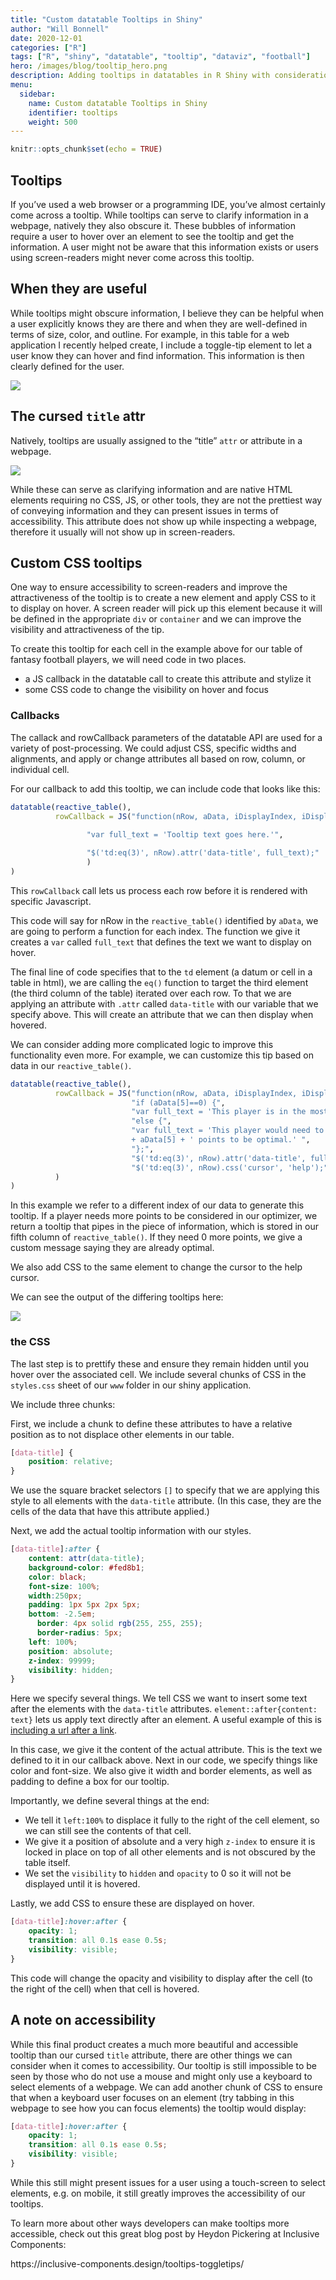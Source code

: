 ```yaml
---
title: "Custom datatable Tooltips in Shiny"
author: "Will Bonnell"
date: 2020-12-01
categories: ["R"]
tags: ["R", "shiny", "datatable", "tooltip", "dataviz", "football"]
hero: /images/blog/tooltip_hero.png
description: Adding tooltips in datatables in R Shiny with consideration to accessibility
menu:
  sidebar:
    name: Custom datatable Tooltips in Shiny
    identifier: tooltips
    weight: 500
---
```


```r
knitr::opts_chunk$set(echo = TRUE)
```

## Tooltips

If you've used a web browser or a programming IDE, you've almost certainly come across a tooltip. While tooltips can serve to clarify information in a webpage, natively they also obscure it. These bubbles of information require a user to hover over an element to see the tooltip and get the information. A user might not be aware that this information exists or users using screen-readers might never come across this tooltip.

## When they are useful

While tooltips might obscure information, I believe they can be helpful when a user explicitly knows they are there and when they are well-defined in terms of size, color, and outline. For example, in this table for a web application I recently helped create, I include a toggle-tip element to let a user know they can hover and find information. This information is then clearly defined for the user.

![](/images/blog/full_table.png)


## The cursed `title` attr 

Natively, tooltips are usually assigned to the "title" `attr` or attribute in a webpage.

![](/images/blog/tooltip_ex.png)

While these can serve as clarifying information and are native HTML elements requiring no CSS, JS, or other tools, they are not the prettiest way of conveying information and they can present issues in terms of accessibility. This attribute does not show up while inspecting a webpage, therefore it usually will not show up in screen-readers.

## Custom CSS tooltips

One way to ensure accessibility to screen-readers and improve the attractiveness of the tooltip is to create a new element and apply CSS to it to display on hover. A screen reader will pick up this element because it will be defined in the appropriate `div` or `container` and we can improve the visibility and attractiveness of the tip.

To create this tooltip for each cell in the example above for our table of fantasy football players, we will need code in two places.

 - a JS callback in the datatable call to create this attribute and stylize it
 - some CSS code to change the visibility on hover and focus

### Callbacks

The callack and rowCallback parameters of the datatable API are used for a variety of post-processing. We could adjust CSS, specific widths and alignments, and apply or change attributes all based on row, column, or individual cell.

For our callback to add this tooltip, we can include code that looks like this:

```r

datatable(reactive_table(),
          rowCallback = JS("function(nRow, aData, iDisplayIndex, iDisplayIndexFull) {",
                           
                 "var full_text = 'Tooltip text goes here.'",

                 "$('td:eq(3)', nRow).attr('data-title', full_text);"
                 )
)

```

This `rowCallback` call lets us process each row before it is rendered with specific Javascript.

This code will say for nRow in the `reactive_table()` identified by `aData`, we are going to perform a function for each index. The function we give it creates a `var` called `full_text` that defines the text we want to display on hover. 

The final line of code specifies that to the `td` element (a datum or cell in a table in html), we are calling the `eq()` function to target the third element (the third column of the table) iterated over each row. To that we are applying an attribute with `.attr` called `data-title` with our variable that we specify above. This will create an attribute that we can then display when hovered.

We can consider adding more complicated logic to improve this functionality even more. For example, we can customize this tip based on data in our `reactive_table()`. 

```r

datatable(reactive_table(),
          rowCallback = JS("function(nRow, aData, iDisplayIndex, iDisplayIndexFull) {",
                           "if (aData[5]==0) {",
                           "var full_text = 'This player is in the most optimal lineup.' }",
                           "else {",
                           "var full_text = 'This player would need to earn an additional ' 
                           + aData[5] + ' points to be optimal.' ",
                           "};",
                           "$('td:eq(3)', nRow).attr('data-title', full_text);",
                           "$('td:eq(3)', nRow).css('cursor', 'help');"
          )
)

```


In this example we refer to a different index of our data to generate this tooltip. If a player needs more points to be considered in our optimizer, we return a tooltip that pipes in the piece of information, which is stored in our fifth column of `reactive_table()`. If they need 0 more points, we give a custom message saying they are already optimal.

We also add CSS to the same element to change the cursor to the help cursor.

We can see the output of the differing tooltips here:

![](/images/blog/split_tooltip.png)

### the CSS

The last step is to prettify these and ensure they remain hidden until you hover over the associated cell. We include several chunks of CSS in the `styles.css` sheet of our `www` folder in our shiny application. 

We include three chunks:

First, we include a chunk to define these attributes to have a relative position as to not displace other elements in our table. 

```css

[data-title] {
    position: relative;
}

```


We use the square bracket selectors `[]` to specify that we are applying this style to all elements with the `data-title` attribute. (In this case, they are the cells of the data that have this attribute applied.)


Next, we add the actual tooltip information with our styles. 

```css

[data-title]:after {
    content: attr(data-title);
    background-color: #fed8b1;
    color: black;
    font-size: 100%;
    width:250px;
    padding: 1px 5px 2px 5px;
    bottom: -2.5em;
      border: 4px solid rgb(255, 255, 255);
      border-radius: 5px;
    left: 100%;
    position: absolute;
    z-index: 99999;
    visibility: hidden;
}

```

Here we specify several things. We tell CSS we want to insert some text after the elements with the `data-title` attributes. `element::after{content: text}` lets us apply text directly after an element. A useful example of this is [including a url after a link](https://www.w3schools.com/cssref/tryit.asp?filename=trycss_content).

In this case, we give it the content of the actual attribute. This is the text we defined to it in our callback above. Next in our code, we specify things like color and font-size. We also give it width and border elements, as well as padding to define a box for our tooltip.

Importantly, we define several things at the end:

- We tell it `left:100%` to displace it fully to the right of the cell element, so we can still see the contents of that cell.
- We give it a position of absolute and a very high `z-index` to ensure it is locked in place on top of all other elements and is not obscured by the table itself.
- We set the `visibility` to `hidden` and `opacity` to 0 so it will not be displayed until it is hovered.

Lastly, we add CSS to ensure these are displayed on hover.

```css

[data-title]:hover:after {
    opacity: 1;
    transition: all 0.1s ease 0.5s;
    visibility: visible;
}

```

This code will change the opacity and visibility to display after the cell (to the right of the cell) when that cell is hovered.

## A note on accessibility

While this final product creates a much more beautiful and accessible tooltip than our cursed `title` attribute, there are other things we can consider when it comes to accessibility. Our tooltip is still impossible to be seen by those who do not use a mouse and might only use a keyboard to select elements of a webpage. We can add another chunk of CSS to ensure that when a keyboard user focuses on an element (try tabbing in this webpage to see how you can focus elements) the tooltip would display:

```css

[data-title]:hover:after {
    opacity: 1;
    transition: all 0.1s ease 0.5s;
    visibility: visible;
}

```

While this still might present issues for a user using a touch-screen to select elements, e.g. on mobile, it still greatly improves the accessibility of our tooltips.

To learn more about other ways developers can make tooltips more accessible, check out this great blog post by Heydon Pickering at Inclusive Components:

https://inclusive-components.design/tooltips-toggletips/
